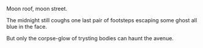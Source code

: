 Moon roof, moon street.

The midnight still
coughs one last pair of footsteps
escaping some ghost all blue in the face.

But only the corpse-glow
of trysting bodies
can haunt the avenue.
